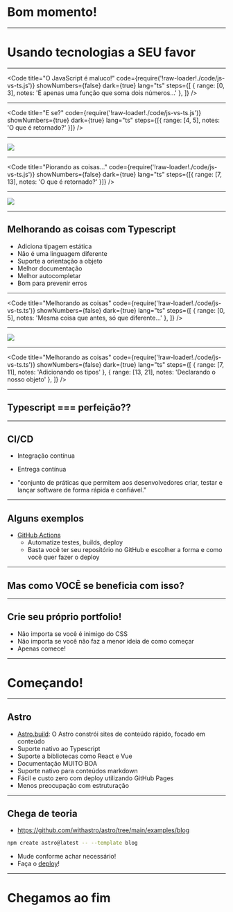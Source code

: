 
<Head>
  <link rel="preconnect" href="https://fonts.googleapis.com" />
  <link rel="preconnect" href="https://fonts.gstatic.com" crossorigin />
  <link
    href="https://fonts.googleapis.com/css2?family=Nunito:wght@400;500;700&display=swap"
    rel="stylesheet"
  />
  <link href="https://fonts.cdnfonts.com/css/cascadia-code" rel="stylesheet" />
  <title>
    Imersão Comp Júnior - Como mostrar que você é capaz e explicando algumas
    tecnologias
  </title>
</Head>

# Bom momento!

---

# Usando tecnologias a SEU favor

---

<Code
  title="O JavaScript é maluco!"
  code={require('!raw-loader!./code/js-vs-ts.js')}
  showNumbers={false}
  dark={true}
  lang="ts"
  steps={[
    { range: [0, 3], notes: 'É apenas uma função que soma dois números...' },
  ]}
/>

---

<Code
  title="E se?"
  code={require('!raw-loader!./code/js-vs-ts.js')}
  showNumbers={true}
  dark={true}
  lang="ts"
  steps={[{ range: [4, 5], notes: 'O que é retornado?' }]}
/>

---

![](./img/two-plus-one-error.png)

---

<Code
  title="Piorando as coisas..."
  code={require('!raw-loader!./code/js-vs-ts.js')}
  showNumbers={false}
  dark={true}
  lang="ts"
  steps={[{ range: [7, 13], notes: 'O que é retornado?' }]}
/>

---

![](./img/is-not-a-function.png)

---

## Melhorando as coisas com Typescript

- Adiciona tipagem estática
- Não é uma linguagem diferente
- Suporte a orientação a objeto
- Melhor documentação
- Melhor autocompletar
- Bom para prevenir erros

---

<Code
  title="Melhorando as coisas"
  code={require('!raw-loader!./code/js-vs-ts.ts')}
  showNumbers={false}
  dark={true}
  lang="ts"
  steps={[
    { range: [0, 5], notes: 'Mesma coisa que antes, só que diferente...' },
  ]}
/>

---

![](./img/ts-wrong-argument.png)

---

<Code
  title="Melhorando as coisas"
  code={require('!raw-loader!./code/js-vs-ts.ts')}
  showNumbers={false}
  dark={true}
  lang="ts"
  steps={[
    { range: [7, 11], notes: 'Adicionando os tipos' },
    { range: [13, 21], notes: 'Declarando o nosso objeto' },
  ]}
/>

---

## Typescript === perfeição??

---

## CI/CD

- Integração contínua
- Entrega contínua

- "conjunto de práticas que permitem aos desenvolvedores criar, testar e lançar software de forma rápida e confiável."

---

## Alguns exemplos

- [GitHub Actions](https://docs.github.com/pt/actions)
  - Automatize testes, builds, deploy
  - Basta você ter seu repositório no GitHub e escolher a forma e como você quer fazer o deploy

---

## Mas como VOCÊ se beneficia com isso?

---

## Crie seu próprio portfolio!

- Não importa se você é inimigo do CSS
- Não importa se você não faz a menor ideia de como começar
- Apenas comece!

---

# Começando!

---

## Astro

- [Astro.build](https://docs.astro.build/pt-br/getting-started/): O Astro constrói sites de conteúdo rápido, focado em conteúdo
- Suporte nativo ao Typescript
- Suporte a bibliotecas como React e Vue
- Documentação MUITO BOA
- Suporte nativo para conteúdos markdown
- Fácil e custo zero com deploy utilizando GitHub Pages
- Menos preocupação com estruturação

---

## Chega de teoria

- <https://github.com/withastro/astro/tree/main/examples/blog>

```bash
npm create astro@latest -- --template blog
```

- Mude conforme achar necessário!
- Faça o [deploy](https://docs.astro.build/pt-br/guides/deploy/github/)!

---

# Chegamos ao fim
